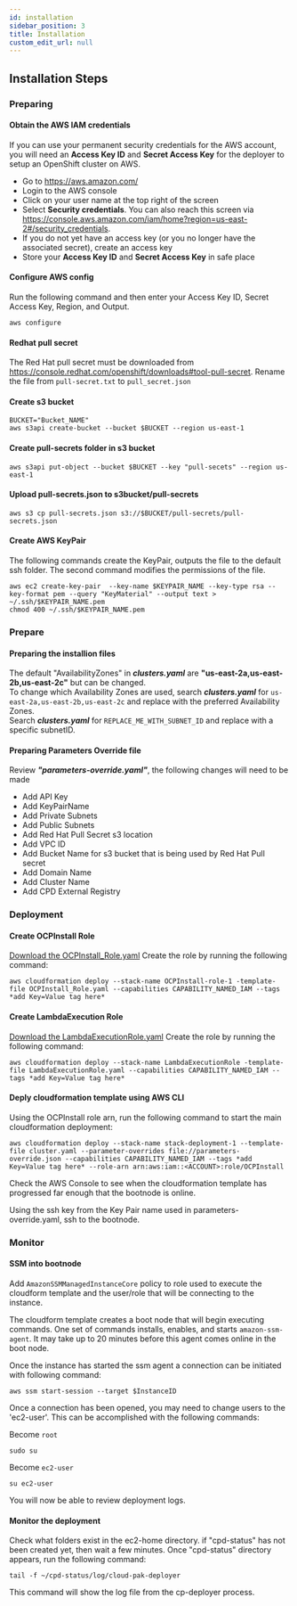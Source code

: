 ```yaml
---
id: installation
sidebar_position: 3
title: Installation
custom_edit_url: null
---
```


## Installation Steps

### Preparing

#### Obtain the AWS IAM credentials

If you can use your permanent security credentials for the AWS account, you will need an **Access Key ID** and **Secret Access Key** for the deployer to setup an OpenShift cluster on AWS. 

- Go to https://aws.amazon.com/
- Login to the AWS console
- Click on your user name at the top right of the screen
- Select **Security credentials**. You can also reach this screen via https://console.aws.amazon.com/iam/home?region=us-east-2#/security_credentials.
- If you do not yet have an access key (or you no longer have the associated secret), create an access key
- Store your **Access Key ID** and **Secret Access Key** in safe place

#### Configure AWS config

Run the following command and then enter your Access Key ID, Secret Access Key, Region, and Output.

```
aws configure
````

#### Redhat pull secret

The Red Hat pull secret must be downloaded from https://console.redhat.com/openshift/downloads#tool-pull-secret. 
Rename the file from ```pull-secret.txt``` to ```pull_secret.json```

#### Create s3 bucket

```
BUCKET="Bucket_NAME"
aws s3api create-bucket --bucket $BUCKET --region us-east-1
```

#### Create pull-secrets folder in s3 bucket

```
aws s3api put-object --bucket $BUCKET --key "pull-secets" --region us-east-1
```

#### Upload pull-secrets.json to s3bucket/pull-secrets

```
aws s3 cp pull-secrets.json s3://$BUCKET/pull-secrets/pull-secrets.json
```

#### Create AWS KeyPair

The following commands create the KeyPair, outputs the file to the default ssh folder. The second command modifies the permissions of the file.

```
aws ec2 create-key-pair  --key-name $KEYPAIR_NAME --key-type rsa --key-format pem --query "KeyMaterial" --output text > ~/.ssh/$KEYPAIR_NAME.pem
chmod 400 ~/.ssh/$KEYPAIR_NAME.pem
```

### Prepare

#### Preparing the installion files

The default "AvailabilityZones" in ***clusters.yaml*** are **"us-east-2a,us-east-2b,us-east-2c"** but can be changed.\
To change which Availability Zones are used, search ***clusters.yaml*** for ```us-east-2a,us-east-2b,us-east-2c``` and replace with the preferred Availability Zones.\
Search ***clusters.yaml*** for ```REPLACE_ME_WITH_SUBNET_ID``` and replace with a specific subnetID.

#### Preparing Parameters Override file

Review ***"parameters-override.yaml"***, the following changes will need to be made
- Add API Key
- Add KeyPairName
- Add Private Subnets
- Add Public Subnets
- Add Red Hat Pull Secret s3 location
- Add VPC ID
- Add Bucket Name for s3 bucket that is being used by Red Hat Pull secret
- Add Domain Name
- Add Cluster Name
- Add CPD External Registry

### Deployment

#### Create OCPInstall Role
[Download the OCPInstall_Role.yaml](https://github.com/ibm-client-engineering/solution-wxai-aws/assets/Cloudformation/OCPInstall_Role.yaml)
Create the role by running the following command:

```
aws cloudformation deploy --stack-name OCPInstall-role-1 -template-file OCPInstall_Role.yaml --capabilities CAPABILITY_NAMED_IAM --tags *add Key=Value tag here*
```

#### Create LambdaExecution Role
[Download the LambdaExecutionRole.yaml](https://github.com/ibm-client-engineering/solution-wxai-aws/assets/Cloudformation/LambdaExecutionRole.yaml)
Create the role by running the following command:

```
aws cloudformation deploy --stack-name LambdaExecutionRole -template-file LambdaExecutionRole.yaml --capabilities CAPABILITY_NAMED_IAM --tags *add Key=Value tag here*
```


#### Deply cloudformation template using AWS CLI
Using the OCPInstall role arn, run the following command to start the main cloudformation deployment:

```
aws cloudformation deploy --stack-name stack-deployment-1 --template-file cluster.yaml --parameter-overrides file://parameters-override.json --capabilities CAPABILITY_NAMED_IAM --tags *add Key=Value tag here* --role-arn arn:aws:iam::<ACCOUNT>:role/OCPInstall
```

Check the AWS Console to see when the cloudformation template has progressed far enough that the bootnode is online.

Using the ssh key from the Key Pair name used in parameters-override.yaml, ssh to the bootnode.


### Monitor

#### SSM into bootnode

Add ```AmazonSSMManagedInstanceCore``` policy to role used to execute the cloudform template and the user/role that will be connecting to the instance.

The cloudform template creates a boot node that will begin executing commands. One set of commands installs, enables, and starts ```amazon-ssm-agent```. It may take up to 20 minutes before this agent comes online in the boot node.

Once the instance has started the ssm agent a connection can be initiated with following command:

```
aws ssm start-session --target $InstanceID
```
Once a connection has been opened, you may need to change users to the 'ec2-user'. This can be accomplished with the following commands:

Become ```root```

```
sudo su
```
Become ```ec2-user```

```
su ec2-user
```


You will now be able to review deployment logs.


#### Monitor the deployment

Check what folders exist in the ec2-home directory. if "cpd-status" has not been created yet, then wait a few minutes. Once "cpd-status" directory appears, run the following command:

```
tail -f ~/cpd-status/log/cloud-pak-deployer
```

This command will show the log file from the cp-deployer process. 
